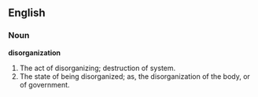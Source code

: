 ==English==

===Noun===

'''disorganization'''

#The act of disorganizing; destruction of system.
#The state of being disorganized; as, the disorganization of the body, or of government.